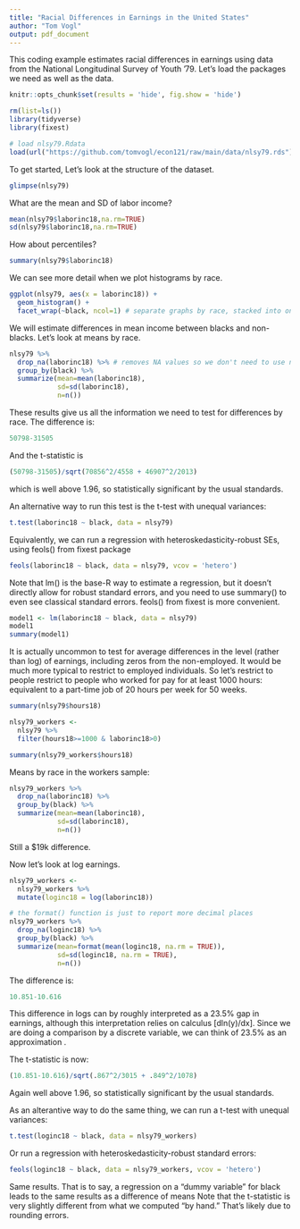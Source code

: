 ```yaml
---
title: "Racial Differences in Earnings in the United States"
author: "Tom Vogl"
output: pdf_document
---
```


This coding example estimates racial differences in earnings using data from
the National Longitudinal Survey of Youth '79. Let's load the packages we
need as well as the data.

```r
knitr::opts_chunk$set(results = 'hide', fig.show = 'hide')
```

```r
rm(list=ls())
library(tidyverse)
library(fixest)

# load nlsy79.Rdata
load(url("https://github.com/tomvogl/econ121/raw/main/data/nlsy79.rds"))
```

To get started, Let's look at the structure of the dataset.

```r
glimpse(nlsy79)
```

What are the mean and SD of labor income?

```r
mean(nlsy79$laborinc18,na.rm=TRUE)
sd(nlsy79$laborinc18,na.rm=TRUE)
```

How about percentiles?

```r
summary(nlsy79$laborinc18)
```

We can see more detail when we plot histograms by race.

```r
ggplot(nlsy79, aes(x = laborinc18)) +
  geom_histogram() +
  facet_wrap(~black, ncol=1) # separate graphs by race, stacked into one column
```

We will estimate differences in mean income between blacks and non-blacks. 
Let's look at means by race.

```r
nlsy79 %>% 
  drop_na(laborinc18) %>% # removes NA values so we don't need to use na.rm
  group_by(black) %>% 
  summarize(mean=mean(laborinc18),
            sd=sd(laborinc18),
            n=n())
```

These results give us all the information we need to test for differences by race.
The difference is:
```r
50798-31505
```
And the t-statistic is
```r
(50798-31505)/sqrt(70856^2/4558 + 46907^2/2013)
```
which is well above 1.96, so statistically significant by the usual standards.

An alternative way to run this test is the t-test with unequal variances:
```r
t.test(laborinc18 ~ black, data = nlsy79)
```
Equivalently, we can run a regression with heteroskedasticity-robust SEs, 
using feols() from fixest package
```r
feols(laborinc18 ~ black, data = nlsy79, vcov = 'hetero')
```
Note that lm() is the base-R way to estimate a regression, but it doesn't 
directly allow for robust standard errors, and you need to use summary()
to even see classical standard errors. feols() from fixest is more convenient.
```r
model1 <- lm(laborinc18 ~ black, data = nlsy79)
model1
summary(model1)
```

It is actually uncommon to test for average differences in the level 
(rather than log) of earnings, including zeros from the non-employed. 
It would be much more typical to restrict to employed individuals. So 
let's restrict to people restrict to people who worked for pay for at least 
1000 hours: equivalent to a part-time job of 20 hours per week for 50 weeks.
```r
summary(nlsy79$hours18)

nlsy79_workers <- 
  nlsy79 %>% 
  filter(hours18>=1000 & laborinc18>0)

summary(nlsy79_workers$hours18)
```

Means by race in the workers sample:
```r
nlsy79_workers %>% 
  drop_na(laborinc18) %>%
  group_by(black) %>% 
  summarize(mean=mean(laborinc18),
            sd=sd(laborinc18),
            n=n())
```
Still a $19k difference.

Now let's look at log earnings.
```r
nlsy79_workers <- 
  nlsy79_workers %>% 
  mutate(loginc18 = log(laborinc18))

# the format() function is just to report more decimal places
nlsy79_workers %>% 
  drop_na(loginc18) %>%
  group_by(black) %>% 
  summarize(mean=format(mean(loginc18, na.rm = TRUE)),
            sd=sd(loginc18, na.rm = TRUE),
            n=n())
```

The difference is:
```r
10.851-10.616
```

This difference in logs can by roughly interpreted as a 23.5% gap in earnings, 
although this interpretation relies on calculus [dln(y)/dx]. Since we are doing a 
comparison by a discrete variable, we can think of 23.5% as an approximation .

The t-statistic is now:
```r
(10.851-10.616)/sqrt(.867^2/3015 + .849^2/1078)
```
Again well above 1.96, so statistically significant by the usual standards.

As an alterantive way to do the same thing, we can run a t-test with unequal variances:
```r
t.test(loginc18 ~ black, data = nlsy79_workers)
```

Or run a regression with heteroskedasticity-robust standard errors:
```r
feols(loginc18 ~ black, data = nlsy79_workers, vcov = 'hetero')
```
Same results. That is to say, a regression on a "dummy variable"
for black leads to the same results as a difference of means
Note that the t-statistic is very slightly different from what
we computed "by hand." That's likely due to rounding errors.


